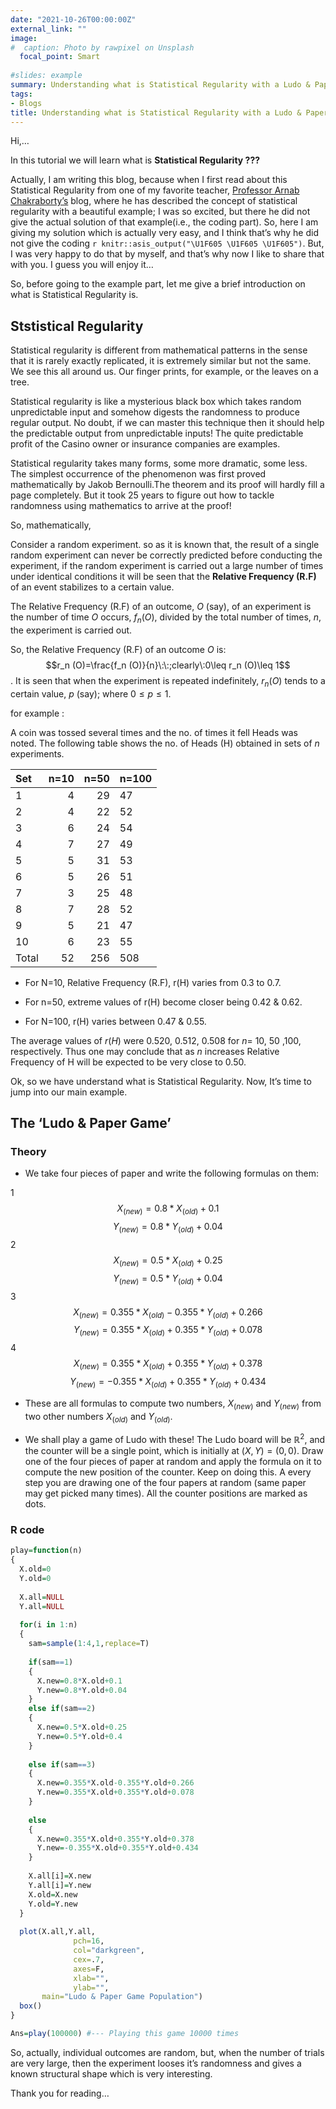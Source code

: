 ```yaml
---
date: "2021-10-26T00:00:00Z"
external_link: ""
image:
#  caption: Photo by rawpixel on Unsplash
  focal_point: Smart
  
#slides: example
summary: Understanding what is Statistical Regularity with a Ludo & Paper Game.
tags:
- Blogs
title: Understanding what is Statistical Regularity with a Ludo & Paper Game
---
```


Hi,... 

In this tutorial we will learn what is **Statistical Regularity ???** 

Actually, I am writing this blog, because when I first read about this Statistical Regularity from one of my favorite teacher, [Professor Arnab Chakraborty's](https://www.isical.ac.in/~arnabc/) blog, where he has described the concept of statistical regularity with a beautiful example; I was so excited, but there he did not give the actual solution of that example(i.e., the coding part). So, here I am giving my solution which is actually very easy, and I think that's why he did not give the coding `r knitr::asis_output("\U1F605 \U1F605 \U1F605")`. But, I was very happy to do that by myself, and that's why now I like to share that with you. I guess you will enjoy it...

So, before going to the example part, let me give a brief introduction on what is Statistical Regularity is. 

## Ststistical Regularity

Statistical regularity is different from mathematical patterns in the sense that it is rarely exactly replicated, it is extremely similar but not the same. We see this all around us. Our finger prints, for example, or the leaves on a tree.

Statistical regularity is like a mysterious black box which takes random unpredictable input and somehow digests the randomness to produce regular output. No doubt, if we can master this technique then it should help the predictable output from unpredictable inputs! The quite predictable profit of the Casino owner or insurance companies are examples.

Statistical regularity takes many forms, some more dramatic, some less. The simplest occurrence of the phenomenon was first proved mathematically by Jakob Bernoulli.The theorem and its proof will hardly fill a page completely. But it took 25 years to figure out how to tackle randomness using mathematics to arrive at the proof!

So, mathematically,

Consider a random experiment. so as it is known that, the result of a single random experiment can never be correctly predicted before conducting the experiment, if the random experiment is carried out a large number of times under identical conditions it will be seen that the **Relative Frequency (R.F)** of an event stabilizes to a certain value. 

The Relative Frequency (R.F) of an outcome, $O$ (say), of an experiment is the number of time $O$ occurs, $f_n (O)$, divided by the total number of times, $n$, the experiment is carried out.

So, the Relative Frequency (R.F) of an outcome $O$ is:$$r_n (O)=\frac{f_n (O)}{n}\:\:;clearly\:0\leq r_n (O)\leq 1$$. It is seen that when the experiment is repeated indefinitely, $r_n (O)$ tends to a certain value, $p$ (say); where $0 \leq p \leq 1$.

for example :

A coin was tossed several times and the no. of times it fell Heads was noted. The following table shows the no. of Heads (H) obtained in sets of $n$ experiments.

Set    n=10   n=50   n=100    
----  -----  -----   ------ 
1       4     29       47
2       4     22       52
3       6     24       54
4       7     27       49
5       5     31       53
6       5     26       51
7       3     25       48
8       7     28       52
9       5     21       47
10      6     23       55
Total   52    256      508


- For N=10, Relative Frequency (R.F), r(H) varies from 0.3 to 0.7.

- For n=50, extreme values of r(H) become closer being 0.42 & 0.62. 

- For N=100, r(H) varies between 0.47 & 0.55.


The average values of $r(H)$ were 0.520, 0.512, 0.508 for $n$= 10, 50 ,100, respectively. Thus one may conclude that as $n$ increases Relative Frequency of H will be expected to be very close to 0.50.

Ok, so we have understand what is Statistical Regularity. Now, It's time to jump into our main example.

## The 'Ludo & Paper Game'


### Theory

- We take four pieces of paper and write the following formulas on them:

1       $$X_{(new)}=0.8*X_{(old)}+0.1$$
        $$Y_{(new)}=0.8*Y_{(old)}+0.04$$
2       $$X_{(new)}=0.5*X_{(old)}+0.25$$
        $$Y_{(new)}=0.5*Y_{(old)}+0.04$$
3       $$X_{(new)}=0.355*X_{(old)}-0.355*Y_{(old)}+0.266$$
        $$Y_{(new)}=0.355*X_{(old)}+0.355*Y_{(old)}+0.078$$
4        $$X_{(new)}=0.355*X_{(old)}+0.355*Y_{(old)}+0.378$$
        $$Y_{(new)}=-0.355*X_{(old)}+0.355*Y_{(old)}+0.434$$
        

- These are all formulas to compute two numbers, $X_{(new)}$ and ${Y_(new)}$ from two other numbers $X_{(old)}$ and $Y_{(old)}$.


- We shall play a game of Ludo with these! The Ludo board will be $\mathbb{R}^2$, and the counter will be a single point, which is initially at $(X,Y)=(0,0)$. Draw one of the four pieces of paper at random and apply the formula on it to compute the new position of the counter. Keep on doing this. A every step you are drawing one of the four papers at random (same paper may get picked many times). All the counter positions are marked as dots.


### R code

```r
play=function(n)
{
  X.old=0
  Y.old=0
  
  X.all=NULL
  Y.all=NULL
  
  for(i in 1:n)
  {
    sam=sample(1:4,1,replace=T)
    
    if(sam==1) 
    {
      X.new=0.8*X.old+0.1
      Y.new=0.8*Y.old+0.04
    }    
    else if(sam==2)
    {
      X.new=0.5*X.old+0.25
      Y.new=0.5*Y.old+0.4
    }
    
    else if(sam==3)
    {
      X.new=0.355*X.old-0.355*Y.old+0.266
      Y.new=0.355*X.old+0.355*Y.old+0.078
    }
    
    else
    {
      X.new=0.355*X.old+0.355*Y.old+0.378
      Y.new=-0.355*X.old+0.355*Y.old+0.434
    }
    
    X.all[i]=X.new
    Y.all[i]=Y.new
    X.old=X.new
    Y.old=Y.new
  }
  
  plot(X.all,Y.all,
              pch=16,
              col="darkgreen",
              cex=.7,
              axes=F,
              xlab="",
              ylab="",
       main="Ludo & Paper Game Population")
  box()
}

Ans=play(100000) #--- Playing this game 10000 times
```


So, actually, individual outcomes are random, but, when the number of trials are very large, then the experiment looses it's randomness and gives a known structural shape which is very interesting.

Thank you for reading...
